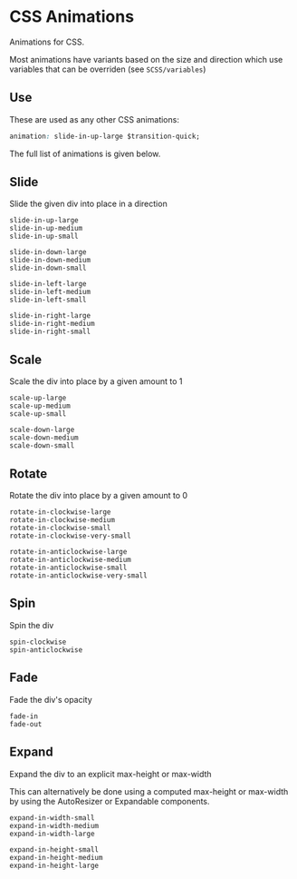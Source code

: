 
<Meta title="SCSS Utilities/Animations" />

# CSS Animations

Animations for CSS.

Most animations have variants based on the size and direction which use variables that can be overriden (see `SCSS/variables`)

## Use

These are used as any other CSS animations:

```CSS
animation: slide-in-up-large $transition-quick;
```

The full list of animations is given below.

## Slide

Slide the given div into place in a direction

<Canvas>
  <div className="animation-demo slide-in" />
  <div className="animation-demo slide-in-up" />
</Canvas>

```
slide-in-up-large
slide-in-up-medium
slide-in-up-small

slide-in-down-large
slide-in-down-medium
slide-in-down-small

slide-in-left-large
slide-in-left-medium
slide-in-left-small

slide-in-right-large
slide-in-right-medium
slide-in-right-small
```

## Scale

Scale the div into place by a given amount to 1

<Canvas>
  <div className="animation-demo scale" />
  <div className="animation-demo scale-down" />
</Canvas>

```
scale-up-large
scale-up-medium
scale-up-small

scale-down-large
scale-down-medium
scale-down-small
```

## Rotate

Rotate the div into place by a given amount to 0

<Canvas>
  <div className="animation-demo rotate" />
  <div className="animation-demo rotate-counter" />
</Canvas>

```
rotate-in-clockwise-large
rotate-in-clockwise-medium
rotate-in-clockwise-small
rotate-in-clockwise-very-small

rotate-in-anticlockwise-large
rotate-in-anticlockwise-medium
rotate-in-anticlockwise-small
rotate-in-anticlockwise-very-small
```

## Spin

Spin the div

<Canvas>
  <div className="animation-demo spin" />
  <div className="animation-demo spin-counter" />
</Canvas>

```
spin-clockwise
spin-anticlockwise
```

## Fade

Fade the div's opacity

<Canvas>
  <div className="animation-demo fade" />
  <div className="animation-demo fade-out" />
</Canvas>

```
fade-in
fade-out
```

## Expand

Expand the div to an explicit max-height or max-width

This can alternatively be done using a computed max-height or max-width by using the AutoResizer or Expandable components.

<Canvas>
  <div className="animation-demo expand" />
  <div className="animation-demo expand-width" />
</Canvas>

```
expand-in-width-small
expand-in-width-medium
expand-in-width-large

expand-in-height-small
expand-in-height-medium
expand-in-height-large
```
